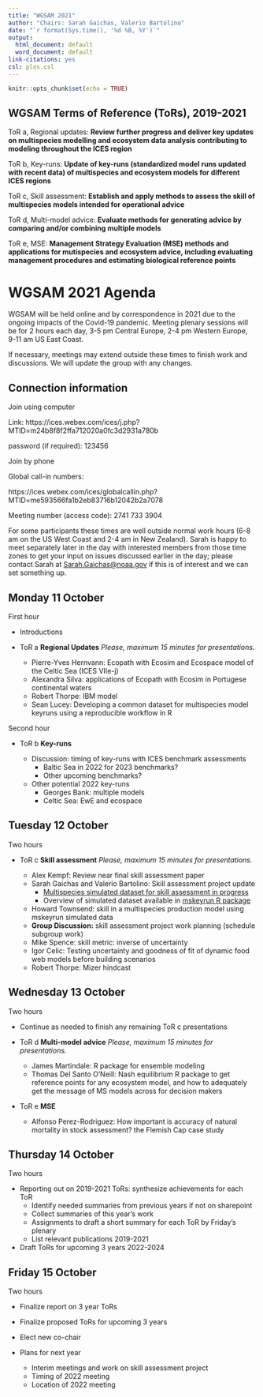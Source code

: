 ```yaml
---
title: "WGSAM 2021"
author: "Chairs: Sarah Gaichas, Valerio Bartolino"
date: "`r format(Sys.time(), '%d %B, %Y')`"
output:
  html_document: default
  word_document: default
link-citations: yes
csl: plos.csl
---
```


```r
knitr::opts_chunk$set(echo = TRUE)
```

## WGSAM Terms of Reference (ToRs), 2019-2021

ToR a, Regional updates: **Review further progress and deliver key updates on multispecies modelling and ecosystem data analysis contributing to modeling throughout the ICES region**

ToR b, Key-runs:  **Update of key-runs (standardized model runs updated with recent data) of multispecies and ecosystem models for different ICES regions**

ToR c, Skill assessment: **Establish and apply methods to assess the skill of multispecies models intended for operational advice**

ToR d, Multi-model advice: **Evaluate methods for generating advice by comparing and/or combining multiple models**

ToR e, MSE: **Management Strategy Evaluation (MSE) methods and applications for mutispecies and ecosystem advice, including evaluating management procedures and estimating biological reference points**

# WGSAM 2021 Agenda

WGSAM will be held online and by correspondence in 2021 due to the ongoing impacts of the Covid-19 pandemic. Meeting plenary sessions will be for 2 hours each day, 3-5 pm Central Europe, 2-4 pm Western Europe, 9-11 am US East Coast.

If necessary, meetings may extend outside these times to finish work and discussions. We will update the group with any changes.

## Connection information

Join using computer

Link: https://ices.webex.com/ices/j.php?MTID=m24b8f8f2ffa712020a0fc3d2931a780b

password (if required): 123456

Join by phone

Global call-in numbers:

https://ices.webex.com/ices/globalcallin.php?MTID=me593566fa1b2eb83716b12042b2a7078

Meeting number (access code): 2741 733 3904 

For some participants these times are well outside normal work hours (6-8 am on the US West Coast and 2-4 am in New Zealand). Sarah is happy to meet separately later in the day with interested members from those time zones to get your input on issues discussed earlier in the day; please contact Sarah at <Sarah.Gaichas@noaa.gov> if this is of interest and we can set something up.

## Monday 11 October

First hour

* Introductions

* ToR a **Regional Updates** *Please, maximum 15 minutes for presentations.*

    - Pierre-Yves Hernvann: Ecopath with Ecosim and Ecospace model of the Celtic Sea  (ICES VIIe-j) 
    - Alexandra Silva: applications of Ecopath with Ecosim in Portugese continental waters
    - Robert Thorpe: IBM model 
    - Sean Lucey: Developing a common dataset for multispecies model keyruns using a reproducible workflow in R

Second hour

* ToR b **Key-runs** 

    - Discussion: timing of key-runs with ICES benchmark assessments
        - Baltic Sea in 2022 for 2023 benchmarks?
        - Other upcoming benchmarks?
    - Other potential 2022 key-runs
        - Georges Bank: multiple models
        - Celtic Sea: EwE and ecospace

## Tuesday 12 October

Two hours

* ToR c **Skill assessment**  *Please, maximum 15 minutes for presentations.*  

    - Alex Kempf: Review near final skill assessment paper
    - Sarah Gaichas and Valerio Bartolino: Skill assessment project update
        - [Multispecies simulated dataset for skill assessment in progress](https://ices-eg.github.io/wg_WGSAM/SkillAssessProject.html)
        - Overview of simulated dataset available in [mskeyrun R package](https://github.com/NOAA-EDAB/ms-keyrun/tree/dev_package)
    - Howard Townsend: skill in a multispecies production model using mskeyrun simulated data
    - **Group Discussion:** skill assessment project work planning (schedule subgroup work)  
    - Mike Spence: skill metric: inverse of uncertainty
    - Igor Celic: Testing uncertainty and goodness of fit of dynamic food web models before building scenarios
    - Robert Thorpe: Mizer hindcast


## Wednesday 13 October

Two hours

* Continue as needed to finish any remaining ToR c presentations  

* ToR d **Multi-model advice**    *Please, maximum 15 minutes for presentations.*

    - James Martindale: R package for ensemble modeling
    - Thomas Del Santo O'Neill: Nash equilibrium R package to get reference points for any ecosystem model, and how to adequately get the message of MS models across for decision makers  


* ToR e **MSE**

    - Alfonso Perez-Rodriguez: How important is accuracy of natural mortality in stock assessment? the Flemish Cap case study  


## Thursday 14 October

Two hours

* Reporting out on 2019-2021 ToRs: synthesize achievements for each ToR
    - Identify needed summaries from previous years if not on sharepoint
    - Collect summaries of this year's work
    - Assignments to draft a short summary for each ToR by Friday's plenary
    - List relevant publications 2019-2021  

* Draft ToRs for upcoming 3 years 2022-2024


## Friday 15 October

Two hours

* Finalize report on 3 year ToRs

* Finalize proposed ToRs for upcoming 3 years

* Elect new co-chair

* Plans for next year
    - Interim meetings and work on skill assessment project 
    - Timing of 2022 meeting
    - Location of 2022 meeting 



